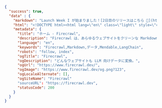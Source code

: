 ```json
{
  "success": true,
  "data" : {
    "markdown": "Launch Week I が始まりました！[2日目のリリースはこちら 🚀](https://www.firecrawl.dev/blog/launch-week-i-day-2-doubled-rate-limits)[💥 2か月無料をゲット...",
    "html": "<!DOCTYPE html><html lang=\"en\" class=\"light\" style=\"color-scheme: light;\"><body class=\"__variable_36bd41 __variable_d7dc5d font-inter ...",
    "metadata": {
      "title": "ホーム - Firecrawl",
      "description": "Firecrawl は、あらゆるウェブサイトをクリーンな Markdown にクロール・変換します。",
      "language": "en",
      "keywords": "Firecrawl,Markdown,データ,Mendable,LangChain",
      "robots": "follow, index",
      "ogTitle": "Firecrawl",
      "ogDescription": "どんなウェブサイトも LLM 向けデータに変換。",
      "ogUrl": "https://www.firecrawl.dev/",
      "ogImage": "https://www.firecrawl.dev/og.png?123",
      "ogLocaleAlternate": [],
      "ogSiteName": "Firecrawl"
      "sourceURL": "https://firecrawl.dev",
      "statusCode": 200
    }
  }
}
```

